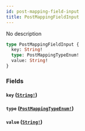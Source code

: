 ```yaml
---
id: post-mapping-field-input
title: PostMappingFieldInput
---
```


No description

```graphql
type PostMappingFieldInput {
  key: String!
  type: PostMappingTypeEnum!
  value: String!
}
```

### Fields

#### `key` ([`String!`](/graphql/scalars/string))

#### `type` ([`PostMappingTypeEnum!`](/graphql/enums/post-mapping-type-enum))

#### `value` ([`String!`](/graphql/scalars/string))
